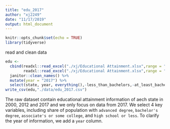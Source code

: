 ```yaml
---
title: "edu_2017"
author: "xj2249"
date: "11/17/2019"
output: html_document
---
```


```r
knitr::opts_chunk$set(echo = TRUE)
library(tidyverse)
```

read and clean data
```r
edu <- 
  cbind(readxl::read_excel("./xj/Educational Attainment.xlsx",range = "A2:A54"),
        readxl::read_excel("./xj/Educational Attainment.xlsx",range = "N2:S54")) %>% 
  janitor::clean_names() %>% 
  mutate(year = "2017") %>% 
  select(state, year, everything(),-less_than_bachelors,-at_least_bachelors) 
write_csv(edu,"./data/edu_2017.csv")
```

The raw dataset contain educational attainment information of aech state in 2000, 2012 and 2017 and we only focus on data from 2017. We select 4 key variables, including share of population with `advanced degree`, `bachelor's degree`, `associate's or some college`, and `high school or less`. To clarify the year of information, we add a `year` column. 


